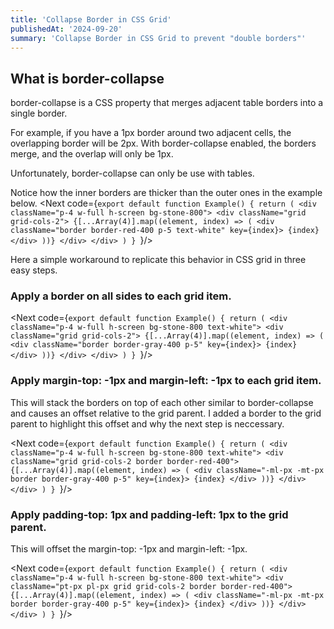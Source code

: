 ```yaml
---
title: 'Collapse Border in CSS Grid'
publishedAt: '2024-09-20'
summary: 'Collapse Border in CSS Grid to prevent "double borders"'
---
```


## What is border-collapse

<Highlight>border-collapse</Highlight> is a CSS property that merges adjacent table borders into a single border.

For example, if you have a 1px border around two adjacent cells, the overlapping border will be 2px.
With <Highlight>border-collapse</Highlight>  enabled, the borders merge, and the overlap will only be 1px.

Unfortunately, <Highlight>border-collapse</Highlight> can only be use with tables.

Notice how the inner borders are thicker than the outer ones in the example below.
<Next code={`export default function Example() {
    return (
      <div className="p-4 w-full h-screen bg-stone-800">
        <div className="grid grid-cols-2">
          {[...Array(4)].map((element, index) => (
            <div className="border border-red-400 p-5 text-white" key={index}>
              {index}
            </div>
          ))}
        </div>
      </div>
    )
}
`}/>

Here a simple workaround to replicate this behavior in CSS grid in three easy steps.
<Steps>
### Apply a border on all sides to each grid item.

<Next code={`export default function Example() {
    return (
      <div className="p-4 w-full h-screen bg-stone-800 text-white">
        <div className="grid grid-cols-2">
          {[...Array(4)].map((element, index) => (
            <div className="border border-gray-400 p-5" key={index}>
              {index}
            </div>
          ))}
        </div>
      </div>
    )
}
`}/>

### Apply <Highlight>margin-top: -1px</Highlight> and <Highlight>margin-left: -1px</Highlight> to each grid item.

This will stack the borders on top of each other similar to <Highlight>border-collapse</Highlight> and causes an offset relative to the grid parent.
<Callout emoji="💡">
I added a border to the grid parent to highlight this offset and why the next step is neccessary.
</Callout>

<Next code={`export default function Example() {
    return (
      <div className="p-4 w-full h-screen bg-stone-800 text-white">
        <div className="grid grid-cols-2 border border-red-400">
          {[...Array(4)].map((element, index) => (
            <div className="-ml-px -mt-px border border-gray-400 p-5" key={index}>
              {index}
            </div>
          ))}
        </div>
      </div>
    )
}
`}/>

### Apply <Highlight>padding-top: 1px</Highlight> and <Highlight>padding-left: 1px</Highlight> to the grid parent.

This will offset the <Highlight>margin-top: -1px</Highlight> and <Highlight>margin-left: -1px</Highlight>.

<Next code={`export default function Example() {
    return (
      <div className="p-4 w-full h-screen bg-stone-800 text-white">
        <div className="pt-px pl-px grid grid-cols-2 border border-red-400">
          {[...Array(4)].map((element, index) => (
            <div className="-ml-px -mt-px border border-gray-400 p-5" key={index}>
              {index}
            </div>
          ))}
        </div>
      </div>
    )
}
`}/>

</Steps>
